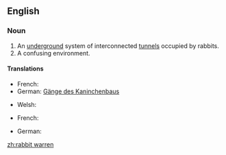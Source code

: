 ==English==

===Noun===
{{en-noun|sg=[[rabbit]] [[warren]]}}

# An [[underground]] system of interconnected [[tunnel]]s occupied by rabbits.
# A confusing environment.

====Translations====
{{trans-top|An [[underground]] system of interconnected [[tunnel]]s occupied by rabbits}}
* French: {{t+|fr|garenne|f}}
* German: [[Gänge des Kaninchenbaus]] {{p}}
{{trans-mid}}
* Welsh: {{t-|cy|cwningar|m|xs=Welsh}}
{{trans-bottom}}

{{trans-top|A confusing environment}}
* French: {{t+|fr|labyrinthe|m}}
{{trans-mid}}
* German: {{t+|de|Labyrinth|n}}
{{trans-bottom}}

[[zh:rabbit warren]]